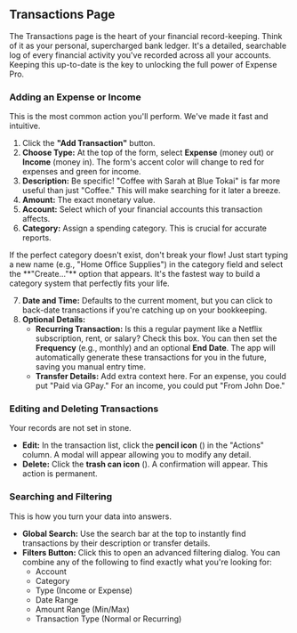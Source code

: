 <a id="transactions"></a>
## <Icon name="transaction" /> Transactions Page

The Transactions page is the heart of your financial record-keeping. Think of it as your personal, supercharged bank ledger. It's a detailed, searchable log of every financial activity you've recorded across all your accounts. Keeping this up-to-date is the key to unlocking the full power of Expense Pro.

<a id="transactions-add"></a>
### Adding an Expense or Income
This is the most common action you'll perform. We've made it fast and intuitive.

1.  Click the **"Add Transaction"** button.
2.  **Choose Type:** At the top of the form, select **Expense** (money out) or **Income** (money in). The form's accent color will change to red for expenses and green for income.
3.  **Description:** Be specific! "Coffee with Sarah at Blue Tokai" is far more useful than just "Coffee." This will make searching for it later a breeze.
4.  **Amount:** The exact monetary value.
5.  **Account:** Select which of your financial accounts this transaction affects.
6.  **Category:** Assign a spending category. This is crucial for accurate reports.

<Alert variant="tip" title="Pro Tip: Create Categories On-the-Fly">
If the perfect category doesn't exist, don't break your flow! Just start typing a new name (e.g., "Home Office Supplies") in the category field and select the **"Create..."** option that appears. It's the fastest way to build a category system that perfectly fits your life.
</Alert>

7.  **Date and Time:** Defaults to the current moment, but you can click to back-date transactions if you're catching up on your bookkeeping.
8.  **Optional Details:**
    *   **Recurring Transaction:** Is this a regular payment like a Netflix subscription, rent, or salary? Check this box. You can then set the **Frequency** (e.g., monthly) and an optional **End Date**. The app will automatically generate these transactions for you in the future, saving you manual entry time.
    *   **Transfer Details:** Add extra context here. For an expense, you could put "Paid via GPay." For an income, you could put "From John Doe."

<a id="transactions-edit-delete"></a>
### Editing and Deleting Transactions
Your records are not set in stone.
*   **Edit:** In the transaction list, click the **pencil icon** (<Icon name="pencil" className="inline h-4 w-4" />) in the "Actions" column. A modal will appear allowing you to modify any detail.
*   **Delete:** Click the **trash can icon** (<Icon name="trash2" className="inline h-4 w-4" />). A confirmation will appear. This action is permanent.

<a id="transactions-filter"></a>
### Searching and Filtering
This is how you turn your data into answers.
*   **Global Search:** Use the search bar at the top to instantly find transactions by their description or transfer details.
*   **Filters Button:** Click this to open an advanced filtering dialog. You can combine any of the following to find exactly what you're looking for:
    *   Account
    *   Category
    *   Type (Income or Expense)
    *   Date Range
    *   Amount Range (Min/Max)
    *   Transaction Type (Normal or Recurring)